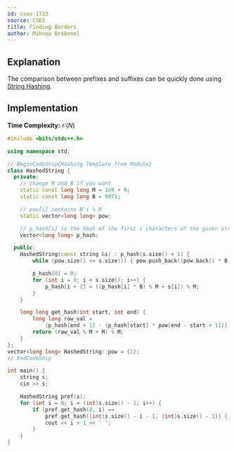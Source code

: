 ```yaml
---
id: cses-1732
source: CSES
title: Finding Borders
author: Mihnea Brebenel
---
```


## Explanation

The comparison between prefixes and suffixes can be quickly done using [String Hashing](https://usaco.guide/gold/hashing#string-hashing).

## Implementation

**Time Complexity:** $\mathcal{O}(N)$

<LanguageSection>
<CPPSection>

```cpp
#include <bits/stdc++.h>

using namespace std;

// BeginCodeSnip{Hashing Template from Module}
class HashedString {
  private:
	// change M and B if you want
	static const long long M = 1e9 + 9;
	static const long long B = 9973;

	// pow[i] contains B^i % M
	static vector<long long> pow;

	// p_hash[i] is the hash of the first i characters of the given string
	vector<long long> p_hash;

  public:
	HashedString(const string &s) : p_hash(s.size() + 1) {
		while (pow.size() <= s.size()) { pow.push_back((pow.back() * B) % M); }

		p_hash[0] = 0;
		for (int i = 0; i < s.size(); i++) {
			p_hash[i + 1] = ((p_hash[i] * B) % M + s[i]) % M;
		}
	}

	long long get_hash(int start, int end) {
		long long raw_val =
		    (p_hash[end + 1] - (p_hash[start] * pow[end - start + 1]));
		return (raw_val % M + M) % M;
	}
};
vector<long long> HashedString::pow = {1};
// EndCodeSnip

int main() {
	string s;
	cin >> s;

	HashedString pref(s);
	for (int i = 0; i < (int)s.size() - 1; i++) {
		if (pref.get_hash(0, i) ==
		    pref.get_hash((int)s.size() - i - 1, (int)s.size() - 1)) {
			cout << i + 1 << ' ';
		}
	}
}
```

</CPPSection>
</LanguageSection>
